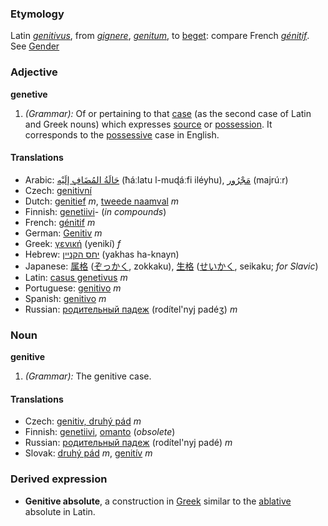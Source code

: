 ===Etymology===
Latin ''[[genitivus]]'', from ''[[gignere]]'', ''[[genitum]]'', to [[beget]]: compare French ''[[génitif]]''. See [[Gender]]
===Adjective===
'''genetive'''
#''(Grammar):'' Of or pertaining to that [[case]] (as the second case of Latin and Greek nouns) which expresses [[source]] or [[possession]].  It corresponds to the [[possessive]] case in English.
====Translations====
*Arabic: [[حالة المضاف اليه|حَالَةُ المُضَافِ إلَيْه]] (ħáːlatu l-muɖáːfi iléyhu), [[مجرور|مَجْرُور]] (majrúːr)
*Czech: [[genitivní]]
*Dutch: [[genitief ]] ''m'', [[tweede naamval]] ''m''
*Finnish: [[genetiivi]]- (''in compounds'')
*French: [[génitif]] ''m''
*German: [[Genitiv]] ''m''
*Greek: [[γενική]] (yenikí) ''f''
*Hebrew: [[יחס הקנײן]] (yakhas ha-knayn)
*Japanese: [[属格]] ([[ぞっかく]], zokkaku), [[生格]] ([[せいかく]], seikaku; ''for Slavic'')
*Latin: [[casus genetivus]] ''m''
*Portuguese: [[genitivo]] ''m''
*Spanish: [[genitivo]] ''m''
*Russian: [[родительный падеж]] (rodítel'nyj padéʒ) ''m''

===Noun===
'''genitive'''
#''(Grammar):'' The genitive case.
====Translations====
*Czech: [[genitiv, druhý pád]]  ''m''
*Finnish: [[genetiivi]], [[omanto]] (''obsolete'')
*Russian: [[рoдитeльный пaдeж]] (rodítel'nyj padé) ''m''
*Slovak: [[druhý pád]] ''m'', [[genitív]] ''m''

===Derived expression===
*'''Genitive absolute''', a construction in [[Greek]] similar to the [[ablative]] absolute in Latin.